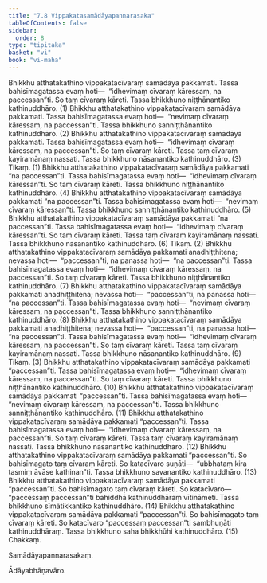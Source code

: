 ```yaml
---
title: "7.8 Vippakatasamādāyapannarasaka"
tableOfContents: false
sidebar:
  order: 8
type: "tipitaka"
basket: "vi"
book: "vi-maha"
---
```



<DynamicBreadcrumb />

<Division number="317" book="vi-maha" e="ch" v="3" p="360">

<Paragraph number="1450" book="vi-maha">
Bhikkhu atthatakathino vippakatacīvaraṃ samādāya pakkamati. Tassa bahisīmagatassa evaṃ hoti—  “idhevimaṃ cīvaraṃ kāressaṃ, na paccessan”ti. So taṃ cīvaraṃ kāreti. Tassa bhikkhuno niṭṭhānantiko kathinuddhāro. (1)
</Paragraph>

<Paragraph number="1451" book="vi-maha">
Bhikkhu atthatakathino vippakatacīvaraṃ samādāya pakkamati. Tassa bahisīmagatassa evaṃ hoti—  “nevimaṃ cīvaraṃ kāressaṃ, na paccessan”ti. Tassa bhikkhuno sanniṭṭhānantiko kathinuddhāro. (2)
</Paragraph>

<Paragraph number="1452" book="vi-maha">
Bhikkhu atthatakathino vippakatacīvaraṃ samādāya pakkamati. Tassa bahisīmagatassa evaṃ hoti—  “idhevimaṃ cīvaraṃ kāressaṃ, na paccessan”ti. So taṃ cīvaraṃ kāreti. Tassa taṃ cīvaraṃ kayiramānaṃ nassati. Tassa bhikkhuno nāsanantiko kathinuddhāro. (3)

</Paragraph>
</Division>

<Paragraph number="1453" type="center" book="vi-maha">
Tikaṃ. (1)


</Paragraph>

<Paragraph number="1454" book="vi-maha">
Bhikkhu atthatakathino vippakatacīvaraṃ samādāya pakkamati “na paccessan”ti. Tassa bahisīmagatassa evaṃ hoti—  “idhevimaṃ cīvaraṃ kāressan”ti. So taṃ cīvaraṃ kāreti. Tassa bhikkhuno niṭṭhānantiko kathinuddhāro. (4)
</Paragraph>

<Paragraph number="1455" book="vi-maha">
Bhikkhu atthatakathino vippakatacīvaraṃ samādāya pakkamati “na paccessan”ti. Tassa bahisīmagatassa evaṃ hoti—  “nevimaṃ cīvaraṃ kāressan”ti. Tassa bhikkhuno sanniṭṭhānantiko kathinuddhāro. (5)
</Paragraph>

<Paragraph number="1456" book="vi-maha">
Bhikkhu atthatakathino vippakatacīvaraṃ samādāya pakkamati “na paccessan”ti. Tassa bahisīmagatassa evaṃ hoti—  “idhevimaṃ cīvaraṃ kāressan”ti. So taṃ cīvaraṃ kāreti. Tassa taṃ cīvaraṃ kayiramānaṃ nassati. Tassa bhikkhuno nāsanantiko kathinuddhāro. (6)

</Paragraph>

<Paragraph number="1457" type="center" book="vi-maha">
Tikaṃ. (2)


</Paragraph>

<Paragraph number="1458" book="vi-maha">
Bhikkhu atthatakathino vippakatacīvaraṃ samādāya pakkamati anadhiṭṭhitena; nevassa hoti—  “paccessan”ti, na panassa hoti—  “na paccessan”ti. Tassa bahisīmagatassa evaṃ hoti—  “idhevimaṃ cīvaraṃ kāressaṃ, na paccessan”ti. So taṃ cīvaraṃ kāreti. Tassa bhikkhuno niṭṭhānantiko kathinuddhāro. (7)
</Paragraph>

<Paragraph number="1459" book="vi-maha">
Bhikkhu atthatakathino vippakatacīvaraṃ samādāya pakkamati anadhiṭṭhitena; nevassa hoti—  “paccessan”ti, na panassa hoti—  “na paccessan”ti. Tassa bahisīmagatassa evaṃ hoti—  “nevimaṃ cīvaraṃ kāressaṃ, na paccessan”ti. Tassa bhikkhuno sanniṭṭhānantiko kathinuddhāro. (8)
</Paragraph>

<Paragraph number="1460" book="vi-maha">
Bhikkhu atthatakathino vippakatacīvaraṃ samādāya pakkamati anadhiṭṭhitena; nevassa hoti—  “paccessan”ti, na panassa hoti—  “na paccessan”ti. Tassa bahisīmagatassa evaṃ hoti—  “idhevimaṃ cīvaraṃ kāressaṃ, na paccessan”ti. So taṃ cīvaraṃ kāreti. Tassa taṃ cīvaraṃ kayiramānaṃ nassati. Tassa bhikkhuno nāsanantiko kathinuddhāro. (9)

</Paragraph>

<Paragraph number="1461" type="center" book="vi-maha">
Tikaṃ. (3)


</Paragraph>

<Paragraph number="1462" book="vi-maha">
Bhikkhu atthatakathino vippakatacīvaraṃ samādāya pakkamati “paccessan”ti. Tassa bahisīmagatassa evaṃ hoti—  “idhevimaṃ cīvaraṃ kāressaṃ, na paccessan”ti. So taṃ cīvaraṃ kāreti. Tassa bhikkhuno niṭṭhānantiko kathinuddhāro. (10)
</Paragraph>

<Paragraph number="1463" book="vi-maha">
Bhikkhu atthatakathino vippakatacīvaraṃ samādāya pakkamati “paccessan”ti. Tassa bahisīmagatassa evaṃ hoti—  “nevimaṃ cīvaraṃ kāressaṃ, na paccessan”ti. Tassa bhikkhuno sanniṭṭhānantiko kathinuddhāro. (11)
</Paragraph>

<Paragraph number="1464" book="vi-maha">
Bhikkhu atthatakathino vippakatacīvaraṃ samādāya pakkamati “paccessan”ti. Tassa bahisīmagatassa evaṃ hoti—  “idhevimaṃ cīvaraṃ kāressaṃ, na paccessan”ti. So taṃ cīvaraṃ kāreti. Tassa taṃ cīvaraṃ kayiramānaṃ nassati. Tassa bhikkhuno nāsanantiko kathinuddhāro. (12)
</Paragraph>

<Paragraph number="1465" book="vi-maha">
Bhikkhu atthatakathino vippakatacīvaraṃ samādāya pakkamati “paccessan”ti. So bahisīmagato taṃ cīvaraṃ kāreti. So katacīvaro suṇāti—  “ubbhataṃ kira tasmiṃ āvāse kathinan”ti. Tassa bhikkhuno savanantiko kathinuddhāro. (13)
</Paragraph>

<Paragraph number="1466" book="vi-maha">
Bhikkhu atthatakathino vippakatacīvaraṃ samādāya pakkamati “paccessan”ti. So bahisīmagato taṃ cīvaraṃ kāreti. So katacīvaro—  “paccessaṃ paccessan”ti bahiddhā kathinuddhāraṃ vītināmeti. Tassa bhikkhuno sīmātikkantiko kathinuddhāro. (14)
</Paragraph>

<Paragraph number="1467" book="vi-maha">
Bhikkhu atthatakathino vippakatacīvaraṃ samādāya pakkamati “paccessan”ti. So bahisīmagato taṃ cīvaraṃ kāreti. So katacīvaro “paccessaṃ paccessan”ti sambhuṇāti kathinuddhāraṃ. Tassa bhikkhuno saha bhikkhūhi kathinuddhāro. (15)

</Paragraph>

<Paragraph number="1468" type="center" book="vi-maha">
Chakkaṃ.

  
Samādāyapannarasakaṃ.

  
Ādāyabhāṇavāro.
</Paragraph>